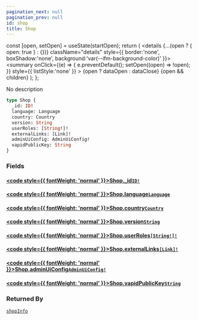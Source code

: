 ```yaml
---
pagination_next: null
pagination_prev: null
id: shop
title: Shop
---
```









  const [open, setOpen] = useState(startOpen);
  return (
    <details {...(open ? { open: true } : {})} className="details" style={{ border:'none', boxShadow:'none', background:'var(--ifm-background-color)' }}>
      <summary
        onClick={(e) => {
          e.preventDefault();
          setOpen((open) => !open);
        }}
        style={{ listStyle:'none' }}
      >
      {open ? dataOpen : dataClose}
      </summary>
      {open && children}
    </details>
  );
};








No description


```graphql
type Shop {
  _id: ID!
  language: Language
  country: Country
  version: String
  userRoles: [String!]!
  externalLinks: [Link]!
  adminUiConfig: AdminUiConfig!
  vapidPublicKey: String
}
```




### Fields

#### [<code style={{ fontWeight: 'normal' }}>Shop.<b>_id</b></code>](#)<Bullet />[`ID!`](/schema/types/scalars/id.mdx) <Badge class="badge badge--secondary" text="non-null"/> <Badge class="badge badge--secondary" text="scalar"/> 



#### [<code style={{ fontWeight: 'normal' }}>Shop.<b>language</b></code>](#)<Bullet />[`Language`](/schema/types/objects/language.mdx) <Badge class="badge badge--secondary" text="object"/> 



#### [<code style={{ fontWeight: 'normal' }}>Shop.<b>country</b></code>](#)<Bullet />[`Country`](/schema/types/objects/country.mdx) <Badge class="badge badge--secondary" text="object"/> 



#### [<code style={{ fontWeight: 'normal' }}>Shop.<b>version</b></code>](#)<Bullet />[`String`](/schema/types/scalars/string.mdx) <Badge class="badge badge--secondary" text="scalar"/> 



#### [<code style={{ fontWeight: 'normal' }}>Shop.<b>userRoles</b></code>](#)<Bullet />[`[String!]!`](/schema/types/scalars/string.mdx) <Badge class="badge badge--secondary" text="non-null"/> <Badge class="badge badge--secondary" text="scalar"/> 



#### [<code style={{ fontWeight: 'normal' }}>Shop.<b>externalLinks</b></code>](#)<Bullet />[`[Link]!`](/schema/types/objects/link.mdx) <Badge class="badge badge--secondary" text="non-null"/> <Badge class="badge badge--secondary" text="object"/> 



#### [<code style={{ fontWeight: 'normal' }}>Shop.<b>adminUiConfig</b></code>](#)<Bullet />[`AdminUiConfig!`](/schema/types/objects/admin-ui-config.mdx) <Badge class="badge badge--secondary" text="non-null"/> <Badge class="badge badge--secondary" text="object"/> 



#### [<code style={{ fontWeight: 'normal' }}>Shop.<b>vapidPublicKey</b></code>](#)<Bullet />[`String`](/schema/types/scalars/string.mdx) <Badge class="badge badge--secondary" text="scalar"/> 







### Returned By

[`shopInfo`](/schema/operations/queries/shop-info.mdx)  <Badge class="badge badge--secondary" text="query"/>

